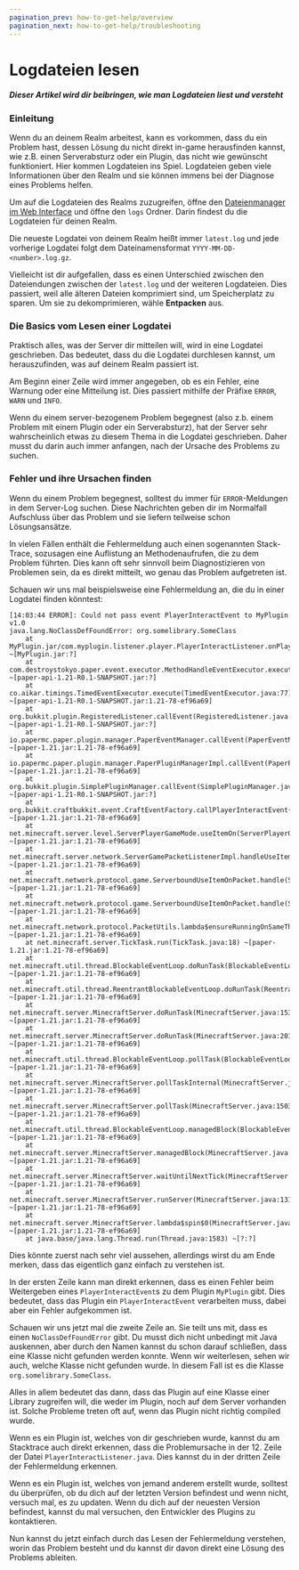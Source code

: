 ```yaml
---
pagination_prev: how-to-get-help/overview
pagination_next: how-to-get-help/troubleshooting
---
```


# Logdateien lesen

##### Dieser Artikel wird dir beibringen, wie man Logdateien liest und versteht

### Einleitung

Wenn du an deinem Realm arbeitest, kann es vorkommen, dass du ein Problem hast, dessen Lösung du nicht direkt in-game herausfinden kannst, wie z.B. einen Serverabsturz oder ein Plugin, das nicht wie gewünscht funktioniert.
Hier kommen Logdateien ins Spiel. Logdateien geben viele Informationen über den Realm und sie können immens bei der Diagnose eines Problems helfen.

Um auf die Logdateien des Realms zuzugreifen, öffne den [Dateienmanager im Web Interface](../web-interface/file-manager) und öffne den `logs` Ordner. Darin findest du die Logdateien für deinen Realm.

Die neueste Logdatei von deinem Realm heißt immer `latest.log` und jede vorherige Logdatei folgt dem Dateinamensformat `YYYY-MM-DD-<number>.log.gz`.

Vielleicht ist dir aufgefallen, dass es einen Unterschied zwischen den Dateiendungen zwischen der `latest.log` und der weiteren Logdateien. Dies passiert, weil alle älteren Dateien komprimiert sind, um Speicherplatz zu sparen. Um sie zu dekomprimieren, wähle **Entpacken** aus.

### Die Basics vom Lesen einer Logdatei

Praktisch alles, was der Server dir mitteilen will, wird in eine Logdatei geschrieben. Das bedeutet, dass du die Logdatei durchlesen kannst, um herauszufinden, was auf deinem Realm passiert ist.

Am Beginn einer Zeile wird immer angegeben, ob es ein Fehler, eine Warnung oder eine Mitteilung ist. Dies passiert mithilfe der Präfixe `ERROR`, `WARN` und `INFO`.

Wenn du einem server-bezogenem Problem begegnest (also z.b. einem Problem mit einem Plugin oder ein Serverabsturz), hat der Server sehr wahrscheinlich etwas zu diesem Thema in die Logdatei geschrieben. Daher musst du darin auch immer anfangen, nach der Ursache des Problems zu suchen.

### Fehler und ihre Ursachen finden

Wenn du einem Problem begegnest, solltest du immer für `ERROR`-Meldungen in dem Server-Log suchen. Diese Nachrichten geben dir im Normalfall Aufschluss über das Problem und sie liefern teilweise schon Lösungsansätze.

In vielen Fällen enthält die Fehlermeldung auch einen sogenannten Stack-Trace, sozusagen eine Auflistung an Methodenaufrufen, die zu dem Problem führten. Dies kann oft sehr sinnvoll beim Diagnostizieren von Problemen sein, da es direkt mitteilt, wo genau das Problem aufgetreten ist.

Schauen wir uns mal beispielsweise eine Fehlermeldung an, die du in einer Logdatei finden könntest:

```
[14:03:44 ERROR]: Could not pass event PlayerInteractEvent to MyPlugin v1.0
java.lang.NoClassDefFoundError: org.somelibrary.SomeClass
    at MyPlugin.jar/com.myplugin.listener.player.PlayerInteractListener.onPlayerInteract(PlayerInteractListener.java:12) ~[MyPlugin.jar:?]
    at com.destroystokyo.paper.event.executor.MethodHandleEventExecutor.execute(MethodHandleEventExecutor.java:40) ~[paper-api-1.21-R0.1-SNAPSHOT.jar:?]
    at co.aikar.timings.TimedEventExecutor.execute(TimedEventExecutor.java:77) ~[paper-api-1.21-R0.1-SNAPSHOT.jar:1.21-78-ef96a69]
    at org.bukkit.plugin.RegisteredListener.callEvent(RegisteredListener.java:70) ~[paper-api-1.21-R0.1-SNAPSHOT.jar:?]
    at io.papermc.paper.plugin.manager.PaperEventManager.callEvent(PaperEventManager.java:54) ~[paper-1.21.jar:1.21-78-ef96a69]
    at io.papermc.paper.plugin.manager.PaperPluginManagerImpl.callEvent(PaperPluginManagerImpl.java:131) ~[paper-1.21.jar:1.21-78-ef96a69]
    at org.bukkit.plugin.SimplePluginManager.callEvent(SimplePluginManager.java:628) ~[paper-api-1.21-R0.1-SNAPSHOT.jar:?]
    at org.bukkit.craftbukkit.event.CraftEventFactory.callPlayerInteractEvent(CraftEventFactory.java:595) ~[paper-1.21.jar:1.21-78-ef96a69]
    at net.minecraft.server.level.ServerPlayerGameMode.useItemOn(ServerPlayerGameMode.java:536) ~[paper-1.21.jar:1.21-78-ef96a69]
    at net.minecraft.server.network.ServerGamePacketListenerImpl.handleUseItemOn(ServerGamePacketListenerImpl.java:1871) ~[paper-1.21.jar:1.21-78-ef96a69]
    at net.minecraft.network.protocol.game.ServerboundUseItemOnPacket.handle(ServerboundUseItemOnPacket.java:44) ~[paper-1.21.jar:1.21-78-ef96a69]
    at net.minecraft.network.protocol.game.ServerboundUseItemOnPacket.handle(ServerboundUseItemOnPacket.java:11) ~[paper-1.21.jar:1.21-78-ef96a69]
    at net.minecraft.network.protocol.PacketUtils.lambda$ensureRunningOnSameThread$0(PacketUtils.java:56) ~[paper-1.21.jar:1.21-78-ef96a69]
    at net.minecraft.server.TickTask.run(TickTask.java:18) ~[paper-1.21.jar:1.21-78-ef96a69]
    at net.minecraft.util.thread.BlockableEventLoop.doRunTask(BlockableEventLoop.java:151) ~[paper-1.21.jar:1.21-78-ef96a69]
    at net.minecraft.util.thread.ReentrantBlockableEventLoop.doRunTask(ReentrantBlockableEventLoop.java:24) ~[paper-1.21.jar:1.21-78-ef96a69]
    at net.minecraft.server.MinecraftServer.doRunTask(MinecraftServer.java:1533) ~[paper-1.21.jar:1.21-78-ef96a69]
    at net.minecraft.server.MinecraftServer.doRunTask(MinecraftServer.java:201) ~[paper-1.21.jar:1.21-78-ef96a69]
    at net.minecraft.util.thread.BlockableEventLoop.pollTask(BlockableEventLoop.java:125) ~[paper-1.21.jar:1.21-78-ef96a69]
    at net.minecraft.server.MinecraftServer.pollTaskInternal(MinecraftServer.java:1510) ~[paper-1.21.jar:1.21-78-ef96a69]
    at net.minecraft.server.MinecraftServer.pollTask(MinecraftServer.java:1503) ~[paper-1.21.jar:1.21-78-ef96a69]
    at net.minecraft.util.thread.BlockableEventLoop.managedBlock(BlockableEventLoop.java:135) ~[paper-1.21.jar:1.21-78-ef96a69]
    at net.minecraft.server.MinecraftServer.managedBlock(MinecraftServer.java:1462) ~[paper-1.21.jar:1.21-78-ef96a69]
    at net.minecraft.server.MinecraftServer.waitUntilNextTick(MinecraftServer.java:1469) ~[paper-1.21.jar:1.21-78-ef96a69]
    at net.minecraft.server.MinecraftServer.runServer(MinecraftServer.java:1314) ~[paper-1.21.jar:1.21-78-ef96a69]
    at net.minecraft.server.MinecraftServer.lambda$spin$0(MinecraftServer.java:330) ~[paper-1.21.jar:1.21-78-ef96a69]
    at java.base/java.lang.Thread.run(Thread.java:1583) ~[?:?]
```

Dies könnte zuerst nach sehr viel aussehen, allerdings wirst du am Ende merken, dass das eigentlich ganz einfach zu verstehen ist.

In der ersten Zeile kann man direkt erkennen, dass es einen Fehler beim Weitergeben eines `PlayerInteractEvent`s zu dem Plugin `MyPlugin` gibt.
Dies bedeutet, dass das Plugin ein `PlayerInteractEvent` verarbeiten muss, dabei aber ein Fehler aufgekommen ist.

Schauen wir uns jetzt mal die zweite Zeile an. Sie teilt uns mit, dass es einen `NoClassDefFoundError` gibt. Du musst dich nicht unbedingt mit Java auskennen, aber durch den Namen kannst du schon darauf schließen, dass eine Klasse nicht gefunden werden konnte.
Wenn wir weiterlesen, sehen wir auch, welche Klasse nicht gefunden wurde. In diesem Fall ist es die Klasse `org.somelibrary.SomeClass`.

Alles in allem bedeutet das dann, dass das Plugin auf eine Klasse einer Library zugreifen will, die weder im Plugin, noch auf dem Server vorhanden ist.
Solche Probleme treten oft auf, wenn das Plugin nicht richtig compiled wurde.

Wenn es ein Plugin ist, welches von dir geschrieben wurde, kannst du am Stacktrace auch direkt erkennen, dass die Problemursache in der 12. Zeile der Datei `PlayerInteractListener.java`. Dies kannst du in der dritten Zeile der Fehlermeldung erkennen.

Wenn es ein Plugin ist, welches von jemand anderem erstellt wurde, solltest du überprüfen, ob du dich auf der letzten Version befindest und wenn nicht, versuch mal, es zu updaten. Wenn du dich auf der neuesten Version befindest, kannst du mal versuchen, den Entwickler des Plugins zu kontaktieren.

Nun kannst du jetzt einfach durch das Lesen der Fehlermeldung verstehen, worin das Problem besteht und du kannst dir davon direkt eine Lösung des Problems ableiten.

[//]: # (TODO: Add another example)

